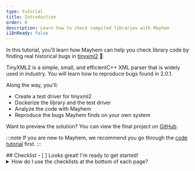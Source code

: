 ```yaml
---
type: tutorial
title: Introduction
order: 0
description: Learn how to check compiled libraries with Mayhem
i18nReady: false
---
```


<Lede> In this tutorial, you'll learn how Mayhem can help you check library code by
finding real historical bugs in [tinyxml2](src/tinyxml.tgz) 🚀.   </Lede>

TinyXML2 is a simple, small, and efficientC++ XML parser that is widely used in
industry. You will learn how to reproduce bugs found in 2.0.1. 

Along the way, you'll:
* Create a test driver for tinyxml2
* Dockerize the library and the test driver
* Analyze the code with Mayhem
* Reproduce the bugs Mayhem finds on your own system

Want to preview the solution? You can view the final project on [GitHub](TBD). 


:::note
If you are new to Mayhem, we recommend you go through the [code
tutorial](code-tutorial) first.
:::



<Box icon="check-list">
## Checklist

<Checklist>
- [ ] Looks great! I'm ready to get started!
</Checklist>
</Box>

<details>
<summary>How do I use the checklists at the bottom of each page?</summary>

You check them off!

At the end of each page, you'll find a clickable checklist of tasks you should
now be able to do. Check these items off to see your progress in the Tutorial
Tracker. 

Using the tracker is optional, but it can help you remember your place if you
complete the tutorial over multiple visits. You can also leave some checklists
blank as a reminder of units that you want to revisit later. 

(This data is only saved to your browser's local storage and is not available
elsewhere. No data is sent to, nor stored by ForAllSecure.)

</details>
